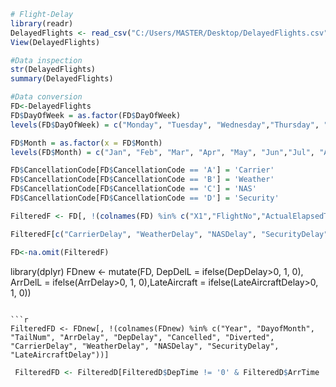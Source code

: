 ```r
# Flight-Delay
library(readr)
DelayedFlights <- read_csv("C:/Users/MASTER/Desktop/DelayedFlights.csv")
View(DelayedFlights)
```
```r
#Data inspection
str(DelayedFlights)
summary(DelayedFlights)
```
```r
#Data conversion 
FD<-DelayedFlights
FD$DayOfWeek = as.factor(FD$DayOfWeek)
levels(FD$DayOfWeek) = c("Monday", "Tuesday", "Wednesday","Thursday", "Friday", "Saturday", "Sunday")
```
```r
FD$Month = as.factor(x = FD$Month)
levels(FD$Month) = c("Jan", "Feb", "Mar", "Apr", "May", "Jun","Jul", "Aug", "Sep", "Oct", "Nov", "Dec")
```

```r
FD$CancellationCode[FD$CancellationCode == 'A'] = 'Carrier'
FD$CancellationCode[FD$CancellationCode == 'B'] = 'Weather'
FD$CancellationCode[FD$CancellationCode == 'C'] = 'NAS'
FD$CancellationCode[FD$CancellationCode == 'D'] = 'Security'

```
```r
FilteredF <- FD[, !(colnames(FD) %in% c("X1","FlightNo","ActualElapsedTime","CRSElapsedTime","AirTime", "TaxiIn", "TaxiOut","CRSArrTime", "CRSDepTime","Cancelled", "Diverted"))]
```
```r
FilteredF[c("CarrierDelay", "WeatherDelay", "NASDelay", "SecurityDelay", "LateAircraftDelay")][is.na(FilteredF[c("CarrierDelay", "WeatherDelay", "NASDelay", "SecurityDelay","LateAircraftDelay")])] <- 0
```

```r

FD<-na.omit(FilteredF)

```
library(dplyr)
FDnew <- mutate(FD, DepDelL = ifelse(DepDelay>0, 1, 0),  ArrDelL = ifelse(ArrDelay>0, 1, 0),LateAircraft = ifelse(LateAircraftDelay>0, 1, 0))

```

```r
FilteredFD <- FDnew[, !(colnames(FDnew) %in% c("Year", "DayofMonth", "TailNum", "ArrDelay", "DepDelay", "Cancelled", "Diverted", "CarrierDelay", "WeatherDelay", "NASDelay", "SecurityDelay", "LateAircraftDelay"))]

```


```r
 FilteredFD <- FilteredD[FilteredD$DepTime != '0' & FilteredD$ArrTime != '0',]
```
